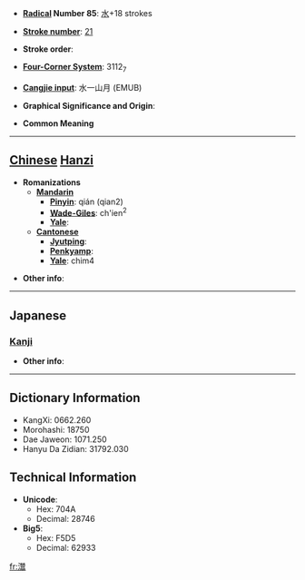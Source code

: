 * '''[[Wiktionary:Chinese radical index| Radical]] Number 85''': [[Wiktionary:Chinese radical index 水|水]]+18 strokes

* '''[[Wiktionary:Chinese total strokes index|Stroke number]]''': [[Wiktionary:Chinese total strokes index 21|21]]

* '''Stroke order''': 

* '''[[Wiktionary:Chinese four corner index|Four-Corner System]]''': 3112<sub>7</sub>

* '''[[Wiktionary:Chinese Cangjie index|Cangjie input]]''': 水一山月 (EMUB)

* '''Graphical Significance and Origin''': 

* '''Common Meaning'''

----

== [[Chinese]] [[Hanzi]] ==

* '''Romanizations'''
** '''[[Mandarin]]'''
*** '''[[Pinyin]]''': qián (qian2)
*** '''[[Wade-Giles]]''': ch'ien<sup>2</sup>
*** '''[[Yale]]''': 
** '''[[Cantonese]]'''
*** '''[[Jyutping]]''':
*** '''[[Penkyamp]]''': 
*** '''[[Yale]]''': chim4

* '''Other info''': 

----

==Japanese==
===[[Kanji]]===
{{kanji|on readings=[[せん]] (sen), [[ぜん]] (zen), [[しん]] (shin), [[じん]] (jin)
|kun readings=
}}

* '''Other info''':  

----

== Dictionary Information ==

* KangXi: 0662.260
* Morohashi: 18750
* Dae Jaweon: 1071.250
* Hanyu Da Zidian: 31792.030

== Technical Information ==

* '''Unicode''':
** Hex: 704A
** Decimal: 28746
* '''Big5''':
** Hex: F5D5
** Decimal: 62933

[[fr:灊]]